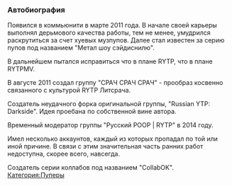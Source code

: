 {{Инфобокс для пуперов
|title2=
|другие_ники=GaShiKz0r
|image3=
|caption3=Аватар 2011-ого года
|сферы_творчества=RYTP, RYTPMV
|год_начала=2011
|image4=
|caption4=
|имя_фамилия=Михаил
|дата_рождения=
|место_проживания=Новосибирск
|ссылки=
*[https://www.youtube.com/user/GaShiKz0rVsMarisa Канал]
}}

=== '''Автобиография''' ===
Появился в коммьюнити в марте 2011 года. В начале своей карьеры выполнял дерьмового качества работы, тем не менее, умудрился раскрутиться за счет хуевых музпупов. Далее стал известен за серию пупов под названием "Метал шоу сэйдиснилю".

В дальнейшем пытался исправиться что в плане RYTP, что в плане RYTPMV.

В августе 2011 создал группу "СРАЧ СРАЧ СРАЧ" - прообраз косвенно связанного с культурой RYTP Литсрача.

Создатель неудачного форка оригинальной группы, "Russian YTP: Darkside". Идея проебана по собственной вине автора.

Временный модератор группы "Русский РООР | RYTP" в 2014 году.

Имел несколько аккаунтов, каждый из которых пропадал по той или иной причине. В связи с этим значительная часть ранних работ недоступна, скорее всего, навсегда.

Создатель серии коллабов под названием "CollabOK".
[[Категория:Пуперы]]